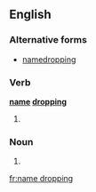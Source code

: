 ==English==

===Alternative forms===
*[[namedropping]]

===Verb===
'''[[name]] [[dropping]]'''

# {{present participle of|[[name drop]]}} {{alternative spelling of|[[name-dropping]]}}

===Noun===
{{en-noun|sg=[[name]] [[dropping]]}}
#{{alternative form of|[[name-dropping]]}}

[[fr:name dropping]]